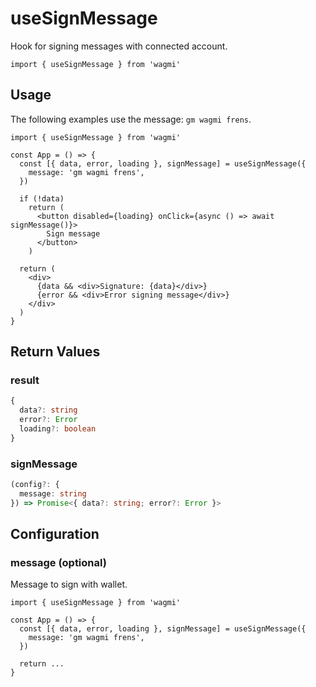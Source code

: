 # useSignMessage

Hook for signing messages with connected account.

```tsx
import { useSignMessage } from 'wagmi'
```

## Usage

The following examples use the message: `gm wagmi frens`.

```tsx
import { useSignMessage } from 'wagmi'

const App = () => {
  const [{ data, error, loading }, signMessage] = useSignMessage({
    message: 'gm wagmi frens',
  })

  if (!data)
    return (
      <button disabled={loading} onClick={async () => await signMessage()}>
        Sign message
      </button>
    )

  return (
    <div>
      {data && <div>Signature: {data}</div>}
      {error && <div>Error signing message</div>}
    </div>
  )
}
```

## Return Values

### result

```ts
{
  data?: string
  error?: Error
  loading?: boolean
}
```

### signMessage

```ts
(config?: {
  message: string
}) => Promise<{ data?: string; error?: Error }>
```

## Configuration

### message (optional)

Message to sign with wallet.

```tsx highlight='5'
import { useSignMessage } from 'wagmi'

const App = () => {
  const [{ data, error, loading }, signMessage] = useSignMessage({
    message: 'gm wagmi frens',
  })

  return ...
}
```
